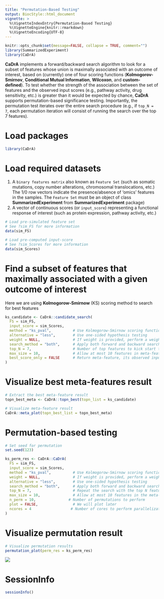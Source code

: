 ```yaml
---
title: "Permutation-Based Testing"
output: BiocStyle::html_document
vignette: >
  %\VignetteIndexEntry{Permutation-Based Testing}
  %\VignetteEngine{knitr::rmarkdown}
  %\VignetteEncoding{UTF-8}
---
```


```r
knitr::opts_chunk$set(message=FALSE, collapse = TRUE, comment="")
library(SummarizedExperiment)
library(CaDrA)
```

**CaDrA** implements a forward/backward search algorithm to look for a subset of features whose union is maximally associated with an outcome of interest, based on (currently) one of four scoring functions (**Kolmogorov-Smirnov**, **Conditional Mutual Information**, **Wilcoxon**, and **custom-defined**). To test whether the strength of the association between the set of features and the observed input scores (e.g., pathway activity, drug sensitivity, etc.) is greater than it would be expected by chance, **CaDrA** supports permutation-based significance testing. Importantly, the permutation test iterates over the entire search procedure (e.g., if `top_N = 7`, each permutation iteration will consist of running the search over the top 7 features).

# Load packages

```r
library(CaDrA)
```

# Load required datasets

1. A `binary features matrix` also known as `Feature Set` (such as somatic mutations, copy number alterations, chromosomal translocations, etc.) The 1/0 row vectors indicate the presence/absence of ‘omics’ features in the samples. The `Feature Set` must be an object of class **SummarizedExperiment** from **SummarizedExperiment** package) 
2. A vector of continuous scores (or `input_score`) representing a functional response of interest (such as protein expression, pathway activity, etc.)

```r

# Load pre-simulated feature set 
# See ?sim_FS for more information
data(sim_FS)

# Load pre-computed input-score
# See ?sim_Scores for more information
data(sim_Scores)

```

# Find a subset of features that maximally associated with a given outcome of interest

Here we are using **Kolmogorow-Smirnow** (KS) scoring method to search for best features

```r

ks_candidate <- CaDrA::candidate_search(
  FS = sim_FS,
  input_score = sim_Scores,
  method = "ks_pval",          # Use Kolmogorow-Smirnow scoring function 
  alternative = "less",        # Use one-sided hypothesis testing
  weight = NULL,               # If weight is provided, perform a weighted-KS test
  search_method = "both",      # Apply both forward and backward search
  top_N = 7,                   # Number of top features to kick start the search
  max_size = 10,               # Allow at most 10 features in meta-feature matrix
  best_score_only = FALSE      # Return meta-feature, its observed input scores and corresponding best score
)

```

# Visualize best meta-features result

```r

# Extract the best meta-feature result
topn_best_meta <- CaDrA::topn_best(topn_list = ks_candidate)

# Visualize meta-feature result
CaDrA::meta_plot(topn_best_list = topn_best_meta)

```

# Permutation-based testing


```r
# Set seed for permutation
set.seed(123)

ks_perm_res <- CaDrA::CaDrA(
  FS = sim_FS, 
  input_score = sim_Scores, 
  method = "ks_pval",          # Use Kolmogorow-Smirnow scoring function 
  weight = NULL,               # If weight is provided, perform a weighted-KS test
  alternative = "less",        # Use one-sided hypothesis testing
  search_method = "both",      # Apply both forward and backward search
  top_N = 7,                   # Repeat the search with the top N features
  max_size = 10,               # Allow at most 10 features in the meta-feature matrix
  n_perm = 10,               # Number of permutations to perform
  plot = FALSE,                # We will plot later
  ncores = 4                  # Number of cores to perform parallelization
)
```

# Visualize permutation result

```r
# Visualize permutation results
permutation_plot(perm_res = ks_perm_res)
```

![](ks_permutation_plot.png)

# SessionInfo

```r
sessionInfo()
```

